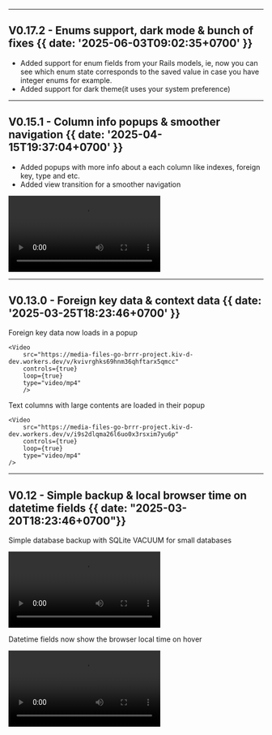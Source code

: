 

---

## V0.17.2 - Enums support, dark mode & bunch of fixes {{ date: '2025-06-03T09:02:35+0700' }}

- Added support for enum fields from your Rails models, ie, now you can see which enum state corresponds to the saved value in case you have integer enums for example.
- Added support for dark theme(it uses your system preference)

---

## V0.15.1 - Column info popups & smoother navigation  {{ date: '2025-04-15T19:37:04+0700' }}

- Added popups with more info about a each column like indexes, foreign key, type and etc.
- Added view transition for a smoother navigation

<Video 
    src="https://media-files-go-brrr-project.kiv-d-dev.workers.dev/v/4wc3n0xpgx3m39v59r8cy9lcf5ad" 
    controls={true} 
    loop={true} 
    type="video/mp4" 
/>


---

## V0.13.0 - Foreign key data &amp; context data  {{ date: '2025-03-25T18:23:46+0700' }}

Foreign key data now loads in a popup
    
    <Video 
        src="https://media-files-go-brrr-project.kiv-d-dev.workers.dev/v/kvivrghks69hnm36qhftarx5qmcc" 
        controls={true} 
        loop={true} 
        type="video/mp4" 
        />

Text columns with large contents are loaded in their popup

    <Video
        src="https://media-files-go-brrr-project.kiv-d-dev.workers.dev/v/i9s2dlqma26l6uo0x3rsxim7yu6p" 
        controls={true} 
        loop={true} 
        type="video/mp4" 
    />


---


## V0.12 - Simple backup &amp; local browser time on datetime fields {{ date: "2025-03-20T18:23:46+0700"}}

Simple database backup with SQLite VACUUM for small databases

   <Video
        src="https://media-files-go-brrr-project.kiv-d-dev.workers.dev/v/i5uiz2fp0fu9405n1rgo0rt00tl6" 
        controls={true} 
        loop={true} 
        type="video/mp4" 
    />


Datetime fields now show the browser local time on hover

<Video src="https://media-files-go-brrr-project.kiv-d-dev.workers.dev/v/l5ifwir86i0gfwmw5ec2cnzdyzrg" type="video/mp4" controls loop />

---

## V0.11 - Table relationship viewer {{ date: "2025-03-18T18:23:46+0700"}}

<Video src="https://media-files-go-brrr-project.kiv-d-dev.workers.dev/v/cbobfcrky80mi59gntk3bdda3vt5" type="video/mp4" controls loop />

---

## V0.11 - Column reordering {{ date: "2025-03-10T18:23:46+0700"}}

Added column reordering. The ordering gets persisted.
Helpful for those freshly migrated columns

<Video src="https://media-files-go-brrr-project.kiv-d-dev.workers.dev/v/ypxox81hxa23hbh6i1aai48i2ih2" type="video/mp4" controls loop />


---

## Lift off! {{  date: '2025-03-07T00:00Z' }}
🐣

<Video src="https://media-files-go-brrr-project.kiv-d-dev.workers.dev/v/zwfw92ec9yaef4ah7m58lhhjhog1" type="video/mp4" controls loop />


